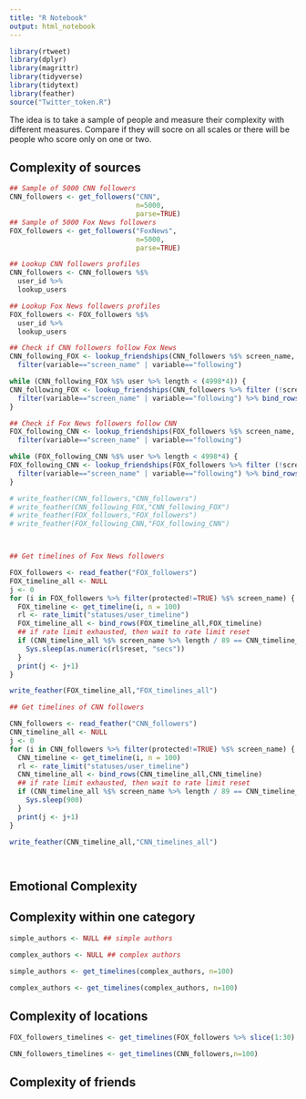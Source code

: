 ```yaml
---
title: "R Notebook"
output: html_notebook
---
```

```r
library(rtweet)
library(dplyr)
library(magrittr)
library(tidyverse)
library(tidytext)
library(feather)
source("Twitter_token.R")
```

The idea is to take a sample of people and measure their complexity with different measures. Compare if they will socre on all scales or there will be people who score only on one or two.

## Complexity of sources

```r
## Sample of 5000 CNN followers
CNN_followers <- get_followers("CNN",
                               n=5000,
                               parse=TRUE)
## Sample of 5000 Fox News followers
FOX_followers <- get_followers("FoxNews",
                               n=5000,
                               parse=TRUE)

## Lookup CNN followers profiles
CNN_followers <- CNN_followers %$%
  user_id %>%
  lookup_users

## Lookup Fox News followers profiles
FOX_followers <- FOX_followers %$%
  user_id %>%
  lookup_users

## Check if CNN followers follow Fox News
CNN_following_FOX <- lookup_friendships(CNN_followers %$% screen_name, "FoxNews") %>%
  filter(variable=="screen_name" | variable=="following")

while (CNN_following_FOX %$% user %>% length < (4998*4)) {
CNN_following_FOX <- lookup_friendships(CNN_followers %>% filter (!screen_name %in% (CNN_following_FOX %>% filter(variable=="screen_name" & relationship!="target") %$% value)) %$% screen_name, "FoxNews") %>%
  filter(variable=="screen_name" | variable=="following") %>% bind_rows(CNN_following_FOX)
}

## Check if Fox News followers follow CNN
FOX_following_CNN <- lookup_friendships(FOX_followers %$% screen_name, "CNN") %>%
  filter(variable=="screen_name" | variable=="following")

while (FOX_following_CNN %$% user %>% length < 4998*4) {
FOX_following_CNN <- lookup_friendships(FOX_followers %>% filter (!screen_name %in% (CNN_following_FOX %>% filter(variable=="screen_name" & relationship!="target") %$% value)) %$% screen_name, "CNN") %>%
  filter(variable=="screen_name" | variable=="following") %>% bind_rows(FOX_following_CNN)
}

# write_feather(CNN_followers,"CNN_followers")
# write_feather(CNN_following_FOX,"CNN_following_FOX")
# write_feather(FOX_followers,"FOX_followers")
# write_feather(FOX_following_CNN,"FOX_following_CNN")



## Get timelines of Fox News followers

FOX_followers <- read_feather("FOX_followers")
FOX_timeline_all <- NULL
j <- 0
for (i in FOX_followers %>% filter(protected!=TRUE) %$% screen_name) {
  FOX_timeline <- get_timeline(i, n = 100)
  rl <- rate_limit("statuses/user_timeline")
  FOX_timeline_all <- bind_rows(FOX_timeline_all,FOX_timeline)
  ## if rate limit exhausted, then wait to rate limit reset
  if (CNN_timeline_all %$% screen_name %>% length / 89 == CNN_timeline_all %$% screen_name %>% length %/% 89) {
    Sys.sleep(as.numeric(rl$reset, "secs"))
  }
  print(j <- j+1)
}

write_feather(FOX_timeline_all,"FOX_timelines_all")

## Get timelines of CNN followers

CNN_followers <- read_feather("CNN_followers")
CNN_timeline_all <- NULL
j <- 0
for (i in CNN_followers %>% filter(protected!=TRUE) %$% screen_name) {
  CNN_timeline <- get_timeline(i, n = 100)
  rl <- rate_limit("statuses/user_timeline")
  CNN_timeline_all <- bind_rows(CNN_timeline_all,CNN_timeline)
  ## if rate limit exhausted, then wait to rate limit reset
  if (CNN_timeline_all %$% screen_name %>% length / 89 == CNN_timeline_all %$% screen_name %>% length %/% 89) {
    Sys.sleep(900)
  }
  print(j <- j+1)
}

write_feather(CNN_timeline_all,"CNN_timelines_all")




```

## Emotional Complexity

## Complexity within one category

```r
simple_authors <- NULL ## simple authors

complex_authors <- NULL ## complex authors
  
simple_authors <- get_timelines(complex_authors, n=100)

complex_authors <- get_timelines(complex_authors, n=100)
```

## Complexity of locations

```r
FOX_followers_timelines <- get_timelines(FOX_followers %>% slice(1:30) %$% user_id,n=10)

CNN_followers_timelines <- get_timelines(CNN_followers,n=100)

```

## Complexity of friends

```r

```

